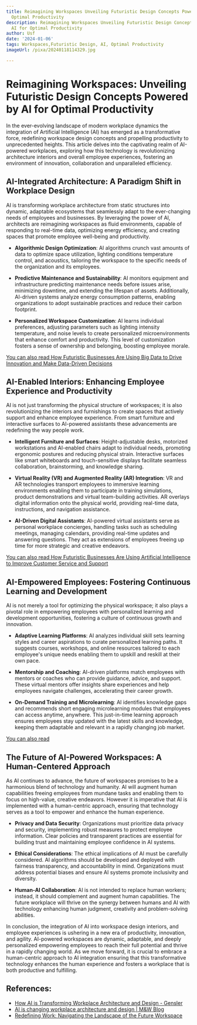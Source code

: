 ```yaml
---
title: Reimagining Workspaces Unveiling Futuristic Design Concepts Powered by AI for
  Optimal Productivity
description: Reimagining Workspaces Unveiling Futuristic Design Concepts Powered by
  AI for Optimal Productivity
author: Usf
date: '2024-01-06'
tags: Workspaces,Futuristic Design, AI, Optimal Productivity
imageUrl: /pixa/20240118114329.jpg

---
```

# Reimagining Workspaces: Unveiling Futuristic Design Concepts Powered by AI for Optimal Productivity

In the ever-evolving landscape of modern workplace dynamics the integration of Artificial Intelligence (AI) has emerged  as a transformative force, redefining workspace design concepts and propelling productivity to unprecedented heights. This article delves into the captivating realm of AI-powered workplaces, exploring  how  this technology is  revolutionizing architecture interiors and overall employee experiences, fostering an environment of innovation, collaboration and unparalleled efficiency.

## AI-Integrated Architecture: A Paradigm Shift in Workplace Design

AI  is transforming workplace architecture from static structures  into dynamic, adaptable ecosystems that seamlessly adapt to the ever-changing needs of employees and  businesses. By leveraging the power of AI, architects are reimagining workspaces as fluid environments, capable of responding to real-time data, optimizing energy efficiency,  and creating  spaces that promote employee well-being and productivity.

- **Algorithmic Design Optimization**: AI  algorithms crunch vast amounts  of data to optimize space utilization, lighting conditions temperature control,  and acoustics,  tailoring the workspace to the specific needs of the organization and its employees.

- **Predictive Maintenance and Sustainability**: AI monitors equipment and infrastructure  predicting maintenance needs before issues arise,  minimizing downtime, and extending the lifespan of assets. Additionally, AI-driven systems  analyze energy consumption patterns, enabling organizations to adopt sustainable practices and reduce their carbon  footprint.

- **Personalized Workspace Customization**: AI learns individual preferences, adjusting  parameters such  as lighting intensity temperature, and noise levels to create personalized microenvironments that enhance comfort  and productivity. This  level of customization fosters a sense of ownership and belonging, boosting employee morale.

[You can also read How  Futuristic Businesses Are Using Big Data  to Drive Innovation and Make Data-Driven  Decisions](How%20Futuristic%20Businesses%20Are%20Using%20Big%20Data%20to%20Drive%20Innovation%20and%20Make%20Data-Driven%20Decisions)


## AI-Enabled  Interiors: Enhancing Employee Experience and Productivity

AI is not just  transforming the physical structure of workspaces; it is also revolutionizing the interiors and furnishings to create spaces that actively support and  enhance employee experience. From smart furniture and interactive surfaces to AI-powered assistants  these advancements are redefining the way people work.

- **Intelligent  Furniture and Surfaces**: Height-adjustable desks, motorized workstations  and AI-enabled chairs adapt to  individual needs, promoting ergonomic postures and reducing physical strain.  Interactive surfaces like smart whiteboards and touch-sensitive displays facilitate seamless collaboration, brainstorming, and knowledge sharing.

- **Virtual Reality (VR) and Augmented Reality (AR) Integration**: VR and AR technologies transport employees to immersive learning environments enabling them to participate in training  simulations,  product demonstrations and virtual team-building activities. AR overlays digital information onto the physical world, providing real-time data, instructions, and navigation assistance.

- **AI-Driven Digital Assistants**: AI-powered  virtual assistants serve as personal workplace concierges, handling tasks  such as scheduling meetings, managing calendars, providing real-time updates and answering questions. They act as extensions of employees freeing up time for more strategic and creative endeavors.

[You can also read How Futuristic Businesses Are Using Artificial Intelligence to Improve Customer Service and Support](How%20Futuristic%20Businesses%20Are%20Using%20Artificial%20Intelligence%20to%20Improve%20Customer%20Service%20and%20Support)


## AI-Empowered Employees:  Fostering Continuous Learning and Development

AI is not merely a tool for optimizing the physical workspace; it also  plays a pivotal role  in empowering employees with personalized learning and development opportunities, fostering a culture of continuous growth and innovation.

- **Adaptive Learning Platforms**: AI  analyzes individual skill sets learning styles and career  aspirations to curate personalized  learning paths.  It  suggests courses, workshops, and online  resources tailored to each employee's unique needs enabling them to upskill and  reskill at their  own pace.

- **Mentorship and Coaching**:  AI-driven platforms match employees with mentors or coaches who can  provide guidance, advice,  and support. These virtual mentors offer insights share experiences and help employees navigate challenges, accelerating their career growth.

- **On-Demand Training and Microlearning**: AI identifies knowledge gaps and recommends short engaging microlearning modules that employees can access anytime, anywhere. This  just-in-time learning approach ensures  employees stay updated with the  latest skills and knowledge, keeping them adaptable and relevant in a  rapidly changing job market.

[You can also read ]()


## The Future of AI-Powered  Workspaces: A Human-Centered Approach

As  AI continues to advance, the future of workspaces promises to be a harmonious blend of technology and humanity. AI will augment human capabilities freeing employees from mundane tasks and enabling them to focus on high-value, creative endeavors. However it is imperative that AI is implemented with  a  human-centric approach, ensuring that technology serves as  a  tool to empower and enhance  the human experience.

- **Privacy and Data Security**: Organizations must prioritize data privacy and security, implementing robust  measures to protect  employee information. Clear policies and transparent  practices are essential  for building trust and  maintaining employee confidence in  AI systems.

- **Ethical Considerations**: The  ethical implications of AI  must be carefully considered. AI algorithms should be  developed  and deployed with fairness transparency, and accountability in mind. Organizations  must address potential biases and ensure AI systems promote inclusivity  and diversity.

- **Human-AI  Collaboration**: AI is not intended  to replace  human workers; instead, it should complement and augment human  capabilities. The future  workplace will  thrive on the synergy between humans and AI with technology enhancing human judgment,  creativity and  problem-solving abilities.

In conclusion, the integration of AI into workspace design interiors, and employee experiences is ushering in a new era  of productivity, innovation, and agility. AI-powered workspaces are dynamic, adaptable, and deeply personalized empowering employees to reach their full potential and thrive  in a rapidly changing world. As we move forward, it is  crucial to embrace a human-centric approach to AI integration ensuring that this  transformative technology enhances  the human experience and  fosters a workplace that is both productive  and fulfilling.

## References:
- [How AI is Transforming Workplace Architecture and Design - Gensler](https://www.gensler.com/blog/how-ai-is-transforming-workplace-architecture-and-design)
- [AI is changing workplace architecture and design | M&W Blog](https://www.mwworkstation.com/article/ai-is-changing-workplace-architecture-and-design.html)
- [Redefining Work: Navigating the Landscape of the Future Workspace](https://medium.com/@saman.tabrizy/redefining-work-navigating-the-landscape-of-the-future-workspace-c12100c404ea)

